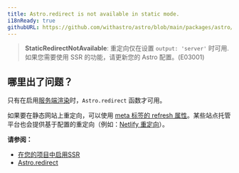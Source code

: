 ```yaml
---
title: Astro.redirect is not available in static mode.
i18nReady: true
githubURL: https://github.com/withastro/astro/blob/main/packages/astro/src/core/errors/errors-data.ts
---
```


> **StaticRedirectNotAvailable**: 重定向仅在设置 `output: 'server'` 时可用. 如果您需要使用 SSR 的功能，请更新您的 Astro 配置。(E03001)

## 哪里出了问题？
只有在启用[服务端渲染](/zh-cn/guides/server-side-rendering/)时，`Astro.redirect` 函数才可用。

如果要在静态网站上重定向，可以使用 [meta 标签的 refresh 属性](https://developer.mozilla.org/en-US/docs/Web/HTML/Element/meta)。某些站点托管平台也会提供基于配置的重定向（例如：[Netlify 重定向](https://docs.netlify.com/routing/redirects/)）。

**请参阅：**
-  [在您的项目中启用SSR](/zh-cn/guides/server-side-rendering/#启用-ssr)
-  [Astro.redirect](/zh-cn/guides/server-side-rendering/#astroredirect)


